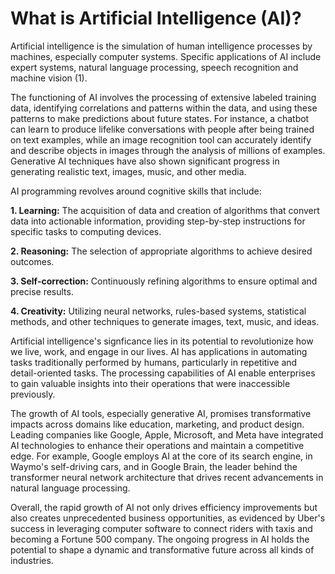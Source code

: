 # What is Artificial Intelligence (AI)?

Artificial intelligence is the simulation of human intelligence processes by machines, especially computer systems. Specific applications of AI include expert systems, natural language processing, speech recognition and machine vision (1).

The functioning of AI involves the processing of extensive labeled training data, identifying correlations and patterns within the data, and using these patterns to make predictions about future states. For instance, a chatbot can learn to produce lifelike conversations with people after being trained on text examples, while an image recognition tool can accurately identify and describe objects in images through the analysis of millions of examples. Generative AI techniques have also shown significant progress in generating realistic text, images, music, and other media.

AI programming revolves around cognitive skills that include:

**1. Learning:** The acquisition of data and creation of algorithms that convert data into actionable information, providing step-by-step instructions for specific tasks to computing devices.

**2. Reasoning:** The selection of appropriate algorithms to achieve desired outcomes.

**3. Self-correction:** Continuously refining algorithms to ensure optimal and precise results.

**4. Creativity:** Utilizing neural networks, rules-based systems, statistical methods, and other techniques to generate images, text, music, and ideas.

Artificial intelligence\'s signficance lies in its potential to revolutionize how we live, work, and engage in our lives. AI has applications in automating tasks traditionally performed by humans, particularly in repetitive and detail-oriented tasks. The processing capabilities of AI enable enterprises to gain valuable insights into their operations that were inaccessible previously.

The growth of AI tools, especially generative AI, promises transformative impacts across domains like education, marketing, and product design. Leading companies like Google, Apple, Microsoft, and Meta have integrated AI technologies to enhance their operations and maintain a competitive edge. For example, Google employs AI at the core of its search engine, in Waymo\'s self-driving cars, and in Google Brain, the leader behind the transformer neural network architecture that drives recent advancements in natural language processing.

Overall, the rapid growth of AI not only drives efficiency improvements but also creates unprecedented business opportunities, as evidenced by Uber\'s success in leveraging computer software to connect riders with taxis and becoming a Fortune 500 company. The ongoing progress in AI holds the potential to shape a dynamic and transformative future across all kinds of industries.

